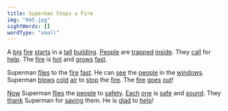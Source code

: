 ```yaml
---
title: Superman Stops a Fire
img: "045.jpg"
sightWords: []
wordType: "small"
---
```


A <u>big</u> <u>fire</u> <u>starts</u> in a <u>tall</u> <u>building</u>. <u>People</u> are <u>trapped</u> <u>inside</u>. They <u>call</u> for <u>help</u>. The <u>fire</u> is <u>hot</u> and <u>grows</u> <u>fast</u>.

Superman <u>flies</u> to the <u>fire</u> <u>fast</u>. He can <u>see</u> the <u>people</u> in the <u>windows</u>. Superman <u>blows</u> <u>cold</u> <u>air</u> to <u>stop</u> the <u>fire</u>. The <u>fire</u> <u>goes</u> <u>out</u>!

<u>Now</u> Superman <u>flies</u> the <u>people</u> to <u>safety</u>. <u>Each</u> <u>one</u> is <u>safe</u> and <u>sound</u>. They <u>thank</u> Superman for <u>saving</u> them. He is <u>glad</u> to <u>help</u>!